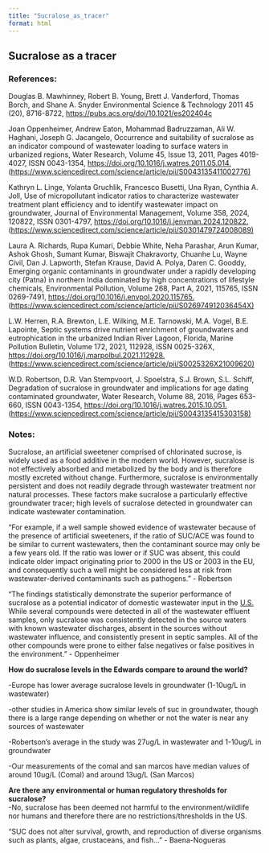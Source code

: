 ```yaml
---
title: "Sucralose_as_tracer"
format: html
---
```


## Sucralose as a tracer

### References:

Douglas B. Mawhinney, Robert B. Young, Brett J. Vanderford, Thomas Borch, and Shane A. Snyder Environmental Science & Technology 2011 45 (20), 8716-8722, <https://pubs.acs.org/doi/10.1021/es202404c>

Joan Oppenheimer, Andrew Eaton, Mohammad Badruzzaman, Ali W. Haghani, Joseph G. Jacangelo, Occurrence and suitability of sucralose as an indicator compound of wastewater loading to surface waters in urbanized regions, Water Research, Volume 45, Issue 13, 2011, Pages 4019-4027, ISSN 0043-1354, <https://doi.org/10.1016/j.watres.2011.05.014.> (<https://www.sciencedirect.com/science/article/pii/S0043135411002776)>

Kathryn L. Linge, Yolanta Gruchlik, Francesco Busetti, Una Ryan, Cynthia A. Joll, Use of micropollutant indicator ratios to characterize wastewater treatment plant efficiency and to identify wastewater impact on groundwater, Journal of Environmental Management, Volume 358, 2024, 120822, ISSN 0301-4797, <https://doi.org/10.1016/j.jenvman.2024.120822.> (<https://www.sciencedirect.com/science/article/pii/S0301479724008089)>

Laura A. Richards, Rupa Kumari, Debbie White, Neha Parashar, Arun Kumar, Ashok Ghosh, Sumant Kumar, Biswajit Chakravorty, Chuanhe Lu, Wayne Civil, Dan J. Lapworth, Stefan Krause, David A. Polya, Daren C. Gooddy, Emerging organic contaminants in groundwater under a rapidly developing city (Patna) in northern India dominated by high concentrations of lifestyle chemicals, Environmental Pollution, Volume 268, Part A, 2021, 115765, ISSN 0269-7491, <https://doi.org/10.1016/j.envpol.2020.115765.> (<https://www.sciencedirect.com/science/article/pii/S026974912036454X)>

L.W. Herren, R.A. Brewton, L.E. Wilking, M.E. Tarnowski, M.A. Vogel, B.E. Lapointe, Septic systems drive nutrient enrichment of groundwaters and eutrophication in the urbanized Indian River Lagoon, Florida, Marine Pollution Bulletin, Volume 172, 2021, 112928, ISSN 0025-326X, <https://doi.org/10.1016/j.marpolbul.2021.112928.> (<https://www.sciencedirect.com/science/article/pii/S0025326X21009620)>

W.D. Robertson, D.R. Van Stempvoort, J. Spoelstra, S.J. Brown, S.L. Schiff, Degradation of sucralose in groundwater and implications for age dating contaminated groundwater, Water Research, Volume 88, 2016, Pages 653-660, ISSN 0043-1354, <https://doi.org/10.1016/j.watres.2015.10.051.> (<https://www.sciencedirect.com/science/article/pii/S0043135415303158)>

### Notes:

Sucralose, an artificial sweetener comprised of chlorinated sucrose, is widely used as a food additive in the modern world. However, sucralose is not effectively absorbed and metabolized by the body and is therefore mostly excreted without change. Furthermore, sucralose is environmentally persistent and does not readily degrade through wastewater treatment nor natural processes. These factors make sucralose a particularly effective groundwater tracer; high levels of sucralose detected in groundwater can indicate wastewater contamination.

"For example, if a well sample showed evidence of wastewater because of the presence of artificial sweeteners, if the ratio of SUC/ACE was found to be similar to current wastewaters, then the contaminant source may only be a few years old. If the ratio was lower or if SUC was absent, this could indicate older impact originating prior to 2000 in the US or 2003 in the EU, and consequently such a well might be considered less at risk from wastewater-derived contaminants such as pathogens.” - Robertson

"The findings statistically demonstrate the superior performance of sucralose as a potential indicator of domestic wastewater input in the [U.S.](https://www.sciencedirect.com/topics/earth-and-planetary-sciences/united-states-of-america) While several compounds were detected in all of the wastewater effluent samples, only sucralose was consistently detected in the source waters with known wastewater discharges, absent in the sources without wastewater influence, and consistently present in septic samples. All of the other compounds were prone to either false negatives or false positives in the environment.” - Oppenheimer

**How do sucralose levels in the Edwards compare to around the world?**

-Europe has lower average sucralose levels in groundwater (1-10ug/L in wastewater)

-other studies in America show similar levels of suc in groundwater, though there is a large range depending on whether or not the water is near any sources of wastewater

-Robertson's average in the study was 27ug/L in wastewater and 1-10ug/L in groundwater

-Our measurements of the comal and san marcos have median values of around 10ug/L (Comal) and around 13ug/L (San Marcos)

**Are there any environmental or human regulatory thresholds for sucralose?**\
-No, sucralose has been deemed not harmful to the environment/wildlife nor humans and therefore there are no restrictions/thresholds in the US.

"SUC does not alter survival, growth, and reproduction of diverse organisms such as plants, algae, crustaceans, and fish..." - Baena-Nogueras

